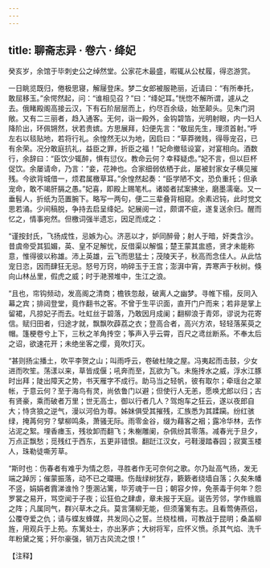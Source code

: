 ```yaml
---
---
---
```

title: 聊斋志异 · 卷六 · 绛妃
---

癸亥岁，余馆于毕刺史公之绰然堂。公家花木最盛，暇辄从公杖履，得恣游赏。

一日眺览既归，倦极思寝，解屦登床。梦二女郎被服艳丽，近请曰：“有所奉托，敢屈移玉。”余愕然起，问：“谁相见召？”曰：“绛妃耳。”恍惚不解所谓，遽从之去。俄睹殿阁高接云汉，下有石阶层层而上，约尽百余级，始至颠头。见朱门洞敞。又有二三丽者，趋入通客。无何，诣一殿外，金钩碧箔，光明射眼，内一妇人降阶出，环佩锵然，状若贵嫔。方思展拜，妇便先言：“敬屈先生，理须首射。”呼左右以毯贴地，若将行礼。余惶然无以为地，因启曰：“草莽微贱，得辱宠召，已有余荣。况分敢庭抗礼，益臣之罪，折臣之福！”妃命撤毯设宴，对宴相向。酒数行，余辞曰：“臣饮少辄醉，惧有愆仪。教命云何？幸释疑虑。”妃不言，但以巨杯促饮。余屡请命，乃言：“妾，花神也。合家细弱依栖于此，屡被封家女子横见摧残。今欲背城借一，烦君属檄草耳。”余惶然起奏：“臣学陋不文，恐负重托；但承宠命，敢不竭肝膈之愚。”妃喜，即殿上赐笔札。诸姬者拭案拂坐，磨墨濡毫。又一垂髫人，折纸为范置腕下。略写一两句，便二三辈叠背相窥。余素迟钝，此时觉文思若涌。少间稿脱，争持去启呈绛妃。妃展阅一过，颇谓不疵，遂复送余归。醒而忆之，情事宛然。但檄词强半遗忘，因足而成之：

“谨按封氏，飞扬成性，忌嫉为心。济恶以才，妒同醉骨；射人于暗，奸类含沙。昔虞帝受其狐媚，英、皇不足解忧，反借渠以解愠；楚王蒙其盅惑，贤才未能称意，惟得彼以称雄。沛上英雄，云飞而思猛士；茂陵天子，秋高而念佳人。从此怙宠日恣，因而肆狂无忌。怒号万窍，响碎玉于王宫；澎湃中宵，弄寒声于秋树。倏向山林丛里，假虎之威；时于滟滪堆中，生江之浪。

“且也，帘钩频动，发高阁之清商；檐铁忽敲，破离人之幽梦。寻帷下榻，反同入幕之宾；排闼登堂，竟作翻书之客。不曾于生平识面，直开门户而来；若非是掌上留裙，凡掠妃子而去。吐虹丝于碧落，乃敢因月成阑；翻柳浪于青郊，谬说为花寄信。赋归田者，归途才就，飘飘吹薜荔之衣；登高合者，高兴方浓，轻轻落茱萸之帽。篷梗卷兮上下，三秋之羊角抟空；筝声入乎云霄，百尺之鸢丝断系。不奉太后之诏，欲速花开；未绝坐客之缨，竟吹灯灭。

“甚则扬尘播土，吹平李贺之山；叫雨呼云，卷破杜陵之屋。冯夷起而击鼓，少女进而吹笙。荡漾以来，草皆成偃；吼奔而至，瓦欲为飞。未施抟水之威，浮水江豚时出拜；陡出障天之势，书天雁字不成行。助马当之轻帆，彼有取尔；牵瑶台之翠帐，于意云何？至于海鸟有灵，尚依鲁门以避；但使行人无恙，愿唤尤郎以归；古有贤豪，乘而破者万里；世无高士，御以行者几人？驾炮车之狂云，遂以夜郎自大；恃贪狼之逆气，漫以河伯为尊。姊妹俱受其摧残，汇族悉为其蹂躏。纷红骇绿，掩苒何穷？擘柳鸣条，萧骚无际。雨零金谷，缀为藉客之裀；露冷华林，去作沾泥之絮。埋香瘗玉，残妆卸而翻飞；朱榭雕阑，杂佩纷其零落。减春光于旦夕，万点正飘愁；觅残红于西东，五更非错恨。翻跹江汉女，弓鞋漫踏春园；寂寞玉楼人，珠勒徒嘶芳草。

“斯时也：伤春者有难乎为情之怨，寻胜者作无可奈何之歌。尔乃趾高气扬，发无端之踔厉；催蒙振落，动不已之瓓珊。伤哉绿树犹存，簌簌者绕墙自落；久矣朱幡不竖，娟娟者霣涕谁怜？堕溷沾篱，毕芳魂于一日；朝容夕悴，免荼毒于何年？怨罗裳之易开，骂空闻于子夜；讼狂伯之肆虐，章未报于天庭。诞告芳邻，学作蛾眉之阵；凡属同气，群兴草木之兵。莫言蒲柳无能，但须藩篱有志。且看莺俦燕侣，公覆夺爱之仇；请与蝶友蜂媒，共发同心之誓。兰桡桂楫，可教战于昆明；桑盖柳旌，用观兵于上苑。东篱处士，亦出茅庐；大树将军，应怀义愤。杀其气焰、洗千年粉黛之冤；歼尔豪强，销万古风流之恨！”

【注释】

